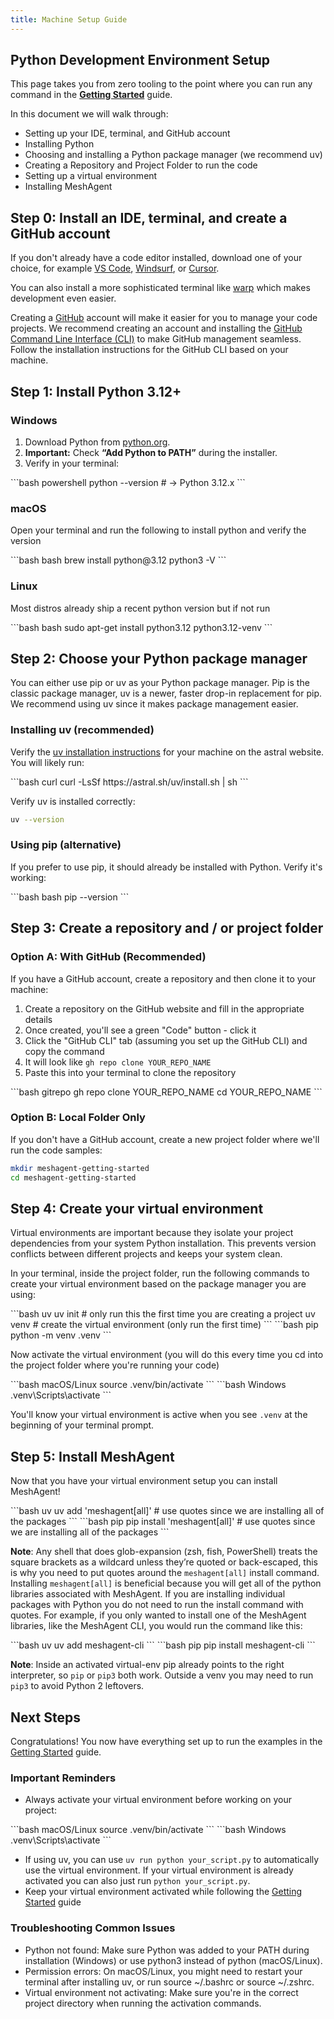 ```yaml
---
title: Machine Setup Guide
---
```


## Python Development Environment Setup

This page takes you from zero tooling to the point where you can run any command in the [**Getting Started**](../introduction/get_started) guide.

In this document we will walk through: 
- Setting up your IDE, terminal, and GitHub account
- Installing Python
- Choosing and installing a Python package manager (we recommend uv)
- Creating a Repository and Project Folder to run the code
- Setting up a virtual environment
- Installing MeshAgent

## Step 0: Install an IDE, terminal, and create a GitHub account

If you don't already have a code editor installed, download one of your choice, for example [VS Code](https://code.visualstudio.com/), [Windsurf](https://windsurf.com/), or [Cursor](https://cursor.com/en). 

You can also install a more sophisticated terminal like [warp](https://www.warp.dev/) which makes development even easier.

Creating a [GitHub](https://github.com/) account will make it easier for you to manage your code projects. We recommend creating an account and installing the [GitHub Command Line Interface (CLI)](https://cli.github.com/) to make GitHub management seamless. Follow the installation instructions for the GitHub CLI based on your machine.

## Step 1: Install Python 3.12+

### Windows

1. Download Python from [python.org](https://www.python.org/downloads/windows/).
2. **Important:** Check **“Add Python to PATH”** during the installer.
3. Verify in your terminal: 
<CodeGroup>
```bash powershell
python --version
# → Python 3.12.x
```
</CodeGroup>

### macOS

Open your terminal and run the following to install python and verify the version

<CodeGroup>
```bash bash
brew install python@3.12
python3 -V
```
</CodeGroup>

### Linux
Most distros already ship a recent python version but if not run 

<CodeGroup>
```bash bash
sudo apt-get install python3.12 python3.12-venv
```
</CodeGroup>

## Step 2: Choose your Python package manager
You can either use pip or uv as your Python package manager. Pip is the classic package manager, uv is a newer, faster drop-in replacement for pip. We recommend using uv since it makes package management easier. 

### Installing uv (recommended)
Verify the [uv installation instructions](https://docs.astral.sh/uv/getting-started/installation/#installation-methods) for your machine on the astral website. You will likely run: 

<CodeGroup>
```bash curl
curl -LsSf https://astral.sh/uv/install.sh | sh
```
</CodeGroup>

Verify uv is installed correctly:
<CodeGroup>
```bash bash
uv --version
```
</CodeGroup>

### Using pip (alternative)
If you prefer to use pip, it should already be installed with Python. Verify it's working:

<CodeGroup>
```bash bash
pip --version
```
</CodeGroup>


## Step 3: Create a repository and / or project folder 
### Option A: With GitHub (Recommended)
If you have a GitHub account, create a repository and then clone it to your machine:

1. Create a repository on the GitHub website and fill in the appropriate details
2. Once created, you'll see a green "Code" button - click it
3. Click the "GitHub CLI" tab (assuming you set up the GitHub CLI) and copy the command
4. It will look like `gh repo clone YOUR_REPO_NAME`
5. Paste this into your terminal to clone the repository

<CodeGroup>
```bash gitrepo
gh repo clone YOUR_REPO_NAME
cd YOUR_REPO_NAME
```
</CodeGroup>

### Option B: Local Folder Only
If you don't have a GitHub account, create a new project folder where we'll run the code samples:
<CodeGroup>
```bash bash
mkdir meshagent-getting-started
cd meshagent-getting-started
```
</CodeGroup>


## Step 4: Create your virtual environment
Virtual environments are important because they isolate your project dependencies from your system Python installation. This prevents version conflicts between different projects and keeps your system clean.

In your terminal, inside the project folder, run the following commands to create your virtual environment based on the package manager you are using:

<CodeGroup>
```bash uv
uv init # only run this the first time you are creating a project 
uv venv # create the virtual environment (only run the first time)
```
```bash pip
python -m venv .venv
```
</CodeGroup>

Now activate the virtual environment (you will do this every time you cd into the project folder where you're running your code)

<CodeGroup>
```bash macOS/Linux
source .venv/bin/activate
```
```bash Windows
.venv\Scripts\activate
```
</CodeGroup>

You'll know your virtual environment is active when you see ``.venv`` at the beginning of your terminal prompt.

## Step 5: Install MeshAgent

Now that you have your virtual environment setup you can install MeshAgent! 

<CodeGroup>
```bash uv
uv add 'meshagent[all]' # use quotes since we are installing all of the packages
```
```bash pip
pip install 'meshagent[all]' # use quotes since we are installing all of the packages
```
</CodeGroup>

**Note**: Any shell that does glob-expansion (zsh, fish, PowerShell) treats the square brackets as a wildcard unless they’re quoted or back-escaped, this is why you need to put quotes around the ``meshagent[all]`` install command. Installing ``meshagent[all]`` is beneficial because you will get all of the python libraries associated with MeshAgent. If you are installing individual packages with Python you do not need to run the install command with quotes. For example, if you only wanted to install one of the MeshAgent libraries, like the MeshAgent CLI, you would run the command like this:

<CodeGroup>
```bash uv
uv add meshagent-cli
```
```bash pip
pip install meshagent-cli 
```
</CodeGroup>

**Note**: Inside an activated virtual-env pip already points to the right interpreter, so ``pip`` or ``pip3`` both work. Outside a venv you may need to run ``pip3`` to avoid Python 2 leftovers.

## Next Steps

Congratulations! You now have everything set up to run the examples in the [Getting Started](../introduction/get_started) guide.

### Important Reminders
- Always activate your virtual environment before working on your project: 
<CodeGroup>
```bash macOS/Linux
source .venv/bin/activate
```
```bash Windows
.venv\Scripts\activate
```
</CodeGroup>

- If using uv, you can use ``uv run python your_script.py`` to automatically use the virtual environment. If your virtual environment is already activated you can also just run ``python your_script.py``.
- Keep your virtual environment activated while following the [Getting Started](../introduction/get_started) guide

### Troubleshooting Common Issues
- Python not found: Make sure Python was added to your PATH during installation (Windows) or use python3 instead of python (macOS/Linux).
- Permission errors: On macOS/Linux, you might need to restart your terminal after installing uv, or run source ~/.bashrc or source ~/.zshrc.
- Virtual environment not activating: Make sure you're in the correct project directory when running the activation commands.

